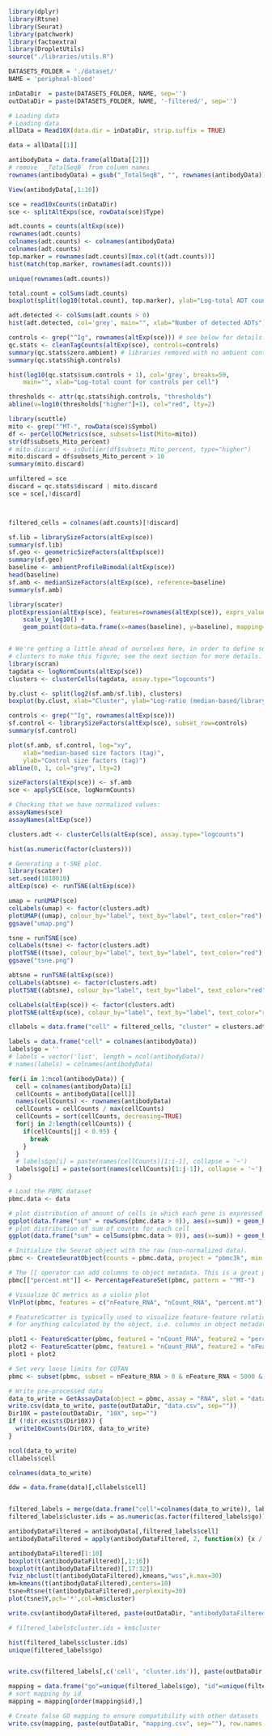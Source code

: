 ```r
library(dplyr)
library(Rtsne)
library(Seurat)
library(patchwork)
library(factoextra)
library(DropletUtils)
source("./libraries/utils.R")

DATASETS_FOLDER = './dataset/'
NAME = 'peripheal-blood'

inDataDir  = paste(DATASETS_FOLDER, NAME, sep='')
outDataDir = paste(DATASETS_FOLDER, NAME, '-filtered/', sep='') 
```

```r
# Loading data
# Loading data
allData = Read10X(data.dir = inDataDir, strip.suffix = TRUE)

data = allData[[1]]

antibodyData = data.frame(allData[[2]])
# remove `_TotalSeqB` from column names
rownames(antibodyData) = gsub("_TotalSeqB", "", rownames(antibodyData))

View(antibodyData[,1:10])

```

```r
sce = read10xCounts(inDataDir)
sce <- splitAltExps(sce, rowData(sce)$Type)

adt.counts = counts(altExp(sce))
rownames(adt.counts)
colnames(adt.counts) <- colnames(antibodyData)
colnames(adt.counts)
top.marker = rownames(adt.counts)[max.col(t(adt.counts))]
hist(match(top.marker, rownames(adt.counts)))

unique(rownames(adt.counts))

total.count = colSums(adt.counts)
boxplot(split(log10(total.count), top.marker), ylab="Log-total ADT count", las=2)

adt.detected <- colSums(adt.counts > 0)
hist(adt.detected, col='grey', main="", xlab="Number of detected ADTs")

controls <- grep("^Ig", rownames(altExp(sce))) # see below for details.
qc.stats <- cleanTagCounts(altExp(sce), controls=controls)
summary(qc.stats$zero.ambient) # libraries removed with no ambient contamination
summary(qc.stats$high.controls)

hist(log10(qc.stats$sum.controls + 1), col='grey', breaks=50,
    main="", xlab="Log-total count for controls per cell")

thresholds <- attr(qc.stats$high.controls, "thresholds")
abline(v=log10(thresholds["higher"]+1), col="red", lty=2)

library(scuttle)
mito <- grep("^MT-", rowData(sce)$Symbol)
df <- perCellQCMetrics(sce, subsets=list(Mito=mito))
str(df$subsets_Mito_percent)
# mito.discard <- isOutlier(df$subsets_Mito_percent, type="higher")
mito.discard = df$subsets_Mito_percent > 10
summary(mito.discard)

unfiltered = sce
discard = qc.stats$discard | mito.discard
sce = sce[,!discard]



filtered_cells = colnames(adt.counts)[!discard]

sf.lib = librarySizeFactors(altExp(sce))
summary(sf.lib)
sf.geo <- geometricSizeFactors(altExp(sce))
summary(sf.geo)
baseline <- ambientProfileBimodal(altExp(sce))
head(baseline)
sf.amb <- medianSizeFactors(altExp(sce), reference=baseline)
summary(sf.amb)

library(scater)
plotExpression(altExp(sce), features=rownames(altExp(sce)), exprs_values="counts") +
    scale_y_log10() + 
    geom_point(data=data.frame(x=names(baseline), y=baseline), mapping=aes(x=x, y=y), cex=3)


# We're getting a little ahead of ourselves here, in order to define some
# clusters to make this figure; see the next section for more details.
library(scran)
tagdata <- logNormCounts(altExp(sce)) 
clusters <- clusterCells(tagdata, assay.type="logcounts")

by.clust <- split(log2(sf.amb/sf.lib), clusters)
boxplot(by.clust, xlab="Cluster", ylab="Log-ratio (median-based/library size factors)")

controls <- grep("^Ig", rownames(altExp(sce)))
sf.control <- librarySizeFactors(altExp(sce), subset_row=controls) 
summary(sf.control)

plot(sf.amb, sf.control, log="xy", 
    xlab="median-based size factors (tag)",
    ylab="Control size factors (tag)")
abline(0, 1, col="grey", lty=2)

sizeFactors(altExp(sce)) <- sf.amb
sce <- applySCE(sce, logNormCounts)

# Checking that we have normalized values:
assayNames(sce)
assayNames(altExp(sce))

clusters.adt <- clusterCells(altExp(sce), assay.type="logcounts")

hist(as.numeric(factor(clusters)))

# Generating a t-SNE plot.
library(scater)
set.seed(1010010)
altExp(sce) <- runTSNE(altExp(sce))

umap = runUMAP(sce)
colLabels(umap) <- factor(clusters.adt)
plotUMAP((umap), colour_by="label", text_by="label", text_color="red")
ggsave("umap.png")

tsne = runTSNE(sce)
colLabels(tsne) <- factor(clusters.adt)
plotTSNE((tsne), colour_by="label", text_by="label", text_color="red")
ggsave("tsne.png")

abtsne = runTSNE(altExp(sce))
colLabels(abtsne) <- factor(clusters.adt)
plotTSNE((abtsne), colour_by="label", text_by="label", text_color="red")

colLabels(altExp(sce)) <- factor(clusters.adt)
plotTSNE(altExp(sce), colour_by="label", text_by="label", text_color="red")

cllabels = data.frame("cell" = filtered_cells, "cluster" = clusters.adt)

```

```r

labels = data.frame("cell" = colnames(antibodyData))
labels$go = ''
# labels = vector('list', length = ncol(antibodyData))
# names(labels) = colnames(antibodyData)
```

```r
for(i in 1:ncol(antibodyData)) {
  cell = colnames(antibodyData)[i]
  cellCounts = antibodyData[[cell]]
  names(cellCounts) <- rownames(antibodyData)
  cellCounts = cellCounts / max(cellCounts)
  cellCounts = sort(cellCounts, decreasing=TRUE)
  for(j in 2:length(cellCounts)) {
    if(cellCounts[j] < 0.95) {
      break
    }
  }
  # labels$go[i] = paste(names(cellCounts)[1:i-1], collapse = '~')
  labels$go[i] = paste(sort(names(cellCounts)[1:j-1]), collapse = '~')
}
```

```r
# Load the PBMC dataset
pbmc.data <- data
```

```r
# plot distribution of amount of cells in which each gene is expressed
ggplot(data.frame("sum" = rowSums(pbmc.data > 0)), aes(x=sum)) + geom_histogram()
# plot distribution of sum of counts for each cell
ggplot(data.frame("sum" = colSums(pbmc.data > 0)), aes(x=sum)) + geom_histogram()
```

```r
# Initialize the Seurat object with the raw (non-normalized data).
pbmc <- CreateSeuratObject(counts = pbmc.data, project = "pbmc3k", min.cells = 3, min.features = 100)
```

```r
# The [[ operator can add columns to object metadata. This is a great place to stash QC stats
pbmc[["percent.mt"]] <- PercentageFeatureSet(pbmc, pattern = "^MT-")
```

```r
# Visualize QC metrics as a violin plot
VlnPlot(pbmc, features = c("nFeature_RNA", "nCount_RNA", "percent.mt"), ncol = 3)
```
```r
# FeatureScatter is typically used to visualize feature-feature relationships, but can be used
# for anything calculated by the object, i.e. columns in object metadata, PC scores etc.

plot1 <- FeatureScatter(pbmc, feature1 = "nCount_RNA", feature2 = "percent.mt")
plot2 <- FeatureScatter(pbmc, feature1 = "nCount_RNA", feature2 = "nFeature_RNA")
plot1 + plot2
```

```r
# Set very loose limits for COTAN
pbmc <- subset(pbmc, subset = nFeature_RNA > 0 & nFeature_RNA < 5000 & percent.mt < 10)
```

```r
# Write pre-processed data
data_to_write = GetAssayData(object = pbmc, assay = "RNA", slot = "data")
write.csv(data_to_write, paste(outDataDir, "data.csv", sep=""))
Dir10X = paste(outDataDir, "10X", sep="")
if (!dir.exists(Dir10X)) {
  write10xCounts(Dir10X, data_to_write)
}
```

```r
ncol(data_to_write)
cllabels$cell

colnames(data_to_write)

ddw = data.frame(data)[,cllabels$cell]



```

```r
filtered_labels = merge(data.frame("cell"=colnames(data_to_write)), labels)
filtered_labels$cluster.ids = as.numeric(as.factor(filtered_labels$go))
```

```r
antibodyDataFiltered = antibodyData[,filtered_labels$cell]
antibodyDataFiltered = apply(antibodyDataFiltered, 2, function(x) {​​​​​​x / max(x)}​​​​​​)

antibodyDataFiltered[1:10]
boxplot(t(antibodyDataFiltered)[,1:16])
boxplot(t(antibodyDataFiltered)[,17:32])
fviz_nbclust(t(antibodyDataFiltered),kmeans,"wss",k.max=30)
km=kmeans(t(antibodyDataFiltered),centers=10)
tsne=Rtsne(t(antibodyDataFiltered),perplexity=30)
plot(tsne$Y,pch='*',col=km$cluster)
```

```r
write.csv(antibodyDataFiltered, paste(outDataDir, "antibodyDataFiltered.csv", sep=""))
```

```r
# filtered_labels$cluster.ids = km$cluster

hist(filtered_labels$cluster.ids)
unique(filtered_labels$go)


write.csv(filtered_labels[,c('cell', 'cluster.ids')], paste(outDataDir, "labels.csv", sep=""), row.names = FALSE)

mapping = data.frame("go"=unique(filtered_labels$go), "id"=unique(filtered_labels$cluster.ids))
# sort mapping by id
mapping = mapping[order(mapping$id),]

# Create false GO mapping to ensure compatibility with other datasets
write.csv(mapping, paste(outDataDir, "mapping.csv", sep=""), row.names = FALSE)
```
